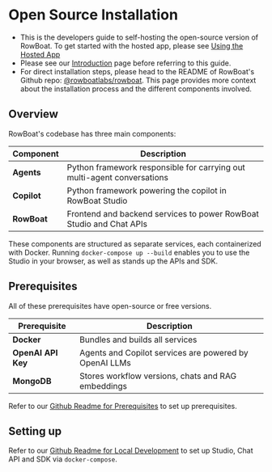 # Open Source Installation

- This is the developers guide to self-hosting the open-source version of RowBoat. To get started with the hosted app, please see [Using the Hosted App](/hosted_setup)
- Please see our [Introduction](/) page before referring to this guide.
- For direct installation steps, please head to the README of RowBoat's Github repo: [@rowboatlabs/rowboat](https://github.com/rowboatlabs/rowboat/). This page provides more context about the installation process and the different components involved.

## Overview

RowBoat's codebase has three main components:

| Component | Description |
|--------------|---------------|
| **Agents** | Python framework responsible for carrying out multi-agent conversations |
| **Copilot** | Python framework powering the copilot in RowBoat Studio |
| **RowBoat** | Frontend and backend services to power RowBoat Studio and Chat APIs |

These components are structured as separate services, each containerized with Docker. Running `docker-compose up --build` enables you to use the Studio in your browser, as well as stands up the APIs and SDK.

## Prerequisites
All of these prerequisites have open-source or free versions.

| Prerequisite | Description |
|--------------|---------------|
| **Docker** | Bundles and builds all services |
| **OpenAI API Key** | Agents and Copilot services are powered by OpenAI LLMs |
| **MongoDB** | Stores workflow versions, chats and RAG embeddings |

Refer to our [Github Readme for Prerequisites](https://github.com/rowboatlabs/rowboat/?tab=readme-ov-file#prerequisites) to set up prerequisites.

## Setting up

Refer to our [Github Readme for Local Development](https://github.com/rowboatlabs/rowboat/?tab=readme-ov-file#local-development-setup) to set up Studio, Chat API and SDK via `docker-compose`.